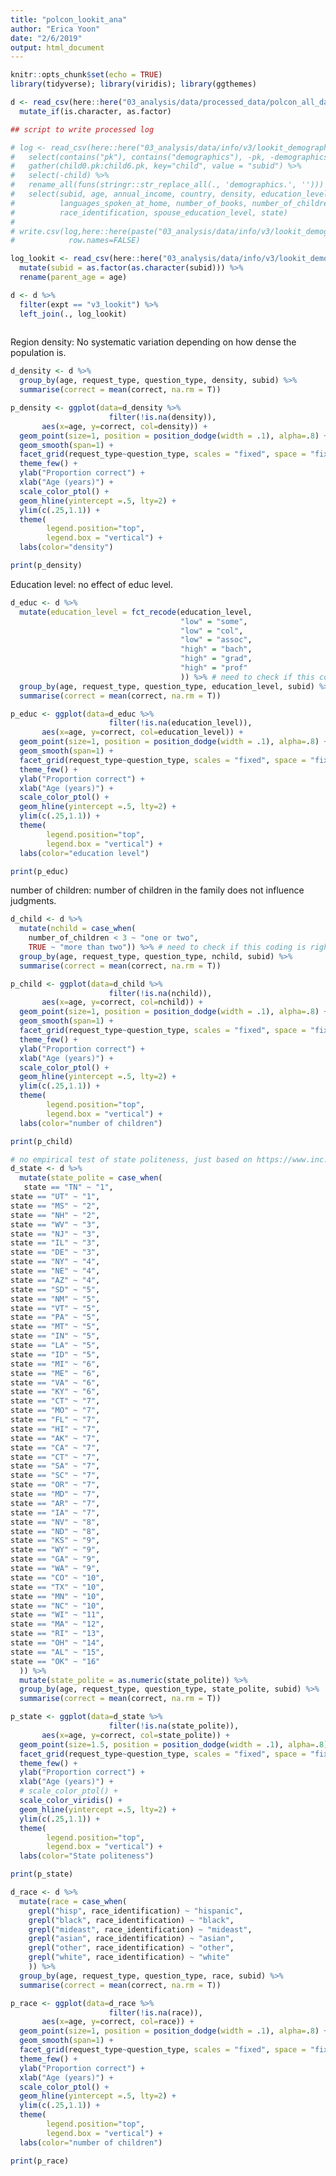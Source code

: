 ```yaml
---
title: "polcon_lookit_ana"
author: "Erica Yoon"
date: "2/6/2019"
output: html_document
---
```


```r
knitr::opts_chunk$set(echo = TRUE)
library(tidyverse); library(viridis); library(ggthemes)
```

```r
d <- read_csv(here::here("03_analysis/data/processed_data/polcon_all_data.csv")) %>%
  mutate_if(is.character, as.factor)
```

```r
## script to write processed log

# log <- read_csv(here::here("03_analysis/data/info/v3/lookit_demographics.csv")) %>%
#   select(contains("pk"), contains("demographics"), -pk, -demographics.pk) %>%
#   gather(child0.pk:child6.pk, key="child", value = "subid") %>%
#   select(-child) %>%
#   rename_all(funs(stringr::str_replace_all(., 'demographics.', ''))) %>%
#   select(subid, age, annual_income, country, density, education_level,
#          languages_spoken_at_home, number_of_books, number_of_children, number_of_guardians,
#          race_identification, spouse_education_level, state)
# 
# write.csv(log,here::here(paste("03_analysis/data/info/v3/lookit_demographics_processed.csv",sep="")),
#            row.names=FALSE)

log_lookit <- read_csv(here::here("03_analysis/data/info/v3/lookit_demographics_processed.csv")) %>%
  mutate(subid = as.factor(as.character(subid))) %>%
  rename(parent_age = age)

d <- d %>%
  filter(expt == "v3_lookit") %>%
  left_join(., log_lookit)
  
```

Region density: No systematic variation depending on how dense the population is.

```r
d_density <- d %>%
  group_by(age, request_type, question_type, density, subid) %>%
  summarise(correct = mean(correct, na.rm = T))

p_density <- ggplot(data=d_density %>%
                      filter(!is.na(density)),
       aes(x=age, y=correct, col=density)) +
  geom_point(size=1, position = position_dodge(width = .1), alpha=.8) +
  geom_smooth(span=1) +
  facet_grid(request_type~question_type, scales = "fixed", space = "fixed") +
  theme_few() +
  ylab("Proportion correct") +
  xlab("Age (years)") +
  scale_color_ptol() +
  geom_hline(yintercept =.5, lty=2) +
  ylim(c(.25,1.1)) +
  theme(
        legend.position="top",
        legend.box = "vertical") +
  labs(color="density")

print(p_density)
```

Education level: no effect of educ level.

```r
d_educ <- d %>%
  mutate(education_level = fct_recode(education_level,
                                      "low" = "some",
                                      "low" = "col",
                                      "low" = "assoc",
                                      "high" = "bach",
                                      "high" = "grad",
                                      "high" = "prof"
                                      )) %>% # need to check if this coding is right!
  group_by(age, request_type, question_type, education_level, subid) %>%
  summarise(correct = mean(correct, na.rm = T))

p_educ <- ggplot(data=d_educ %>%
                      filter(!is.na(education_level)),
       aes(x=age, y=correct, col=education_level)) +
  geom_point(size=1, position = position_dodge(width = .1), alpha=.8) +
  geom_smooth(span=1) +
  facet_grid(request_type~question_type, scales = "fixed", space = "fixed") +
  theme_few() +
  ylab("Proportion correct") +
  xlab("Age (years)") +
  scale_color_ptol() +
  geom_hline(yintercept =.5, lty=2) +
  ylim(c(.25,1.1)) +
  theme(
        legend.position="top",
        legend.box = "vertical") +
  labs(color="education level")

print(p_educ)
```

number of children: number of children in the family does not influence judgments.

```r
d_child <- d %>%
  mutate(nchild = case_when(
    number_of_children < 3 ~ "one or two",
    TRUE ~ "more than two")) %>% # need to check if this coding is right!
  group_by(age, request_type, question_type, nchild, subid) %>%
  summarise(correct = mean(correct, na.rm = T))

p_child <- ggplot(data=d_child %>%
                      filter(!is.na(nchild)),
       aes(x=age, y=correct, col=nchild)) +
  geom_point(size=1, position = position_dodge(width = .1), alpha=.8) +
  geom_smooth(span=1) +
  facet_grid(request_type~question_type, scales = "fixed", space = "fixed") +
  theme_few() +
  ylab("Proportion correct") +
  xlab("Age (years)") +
  scale_color_ptol() +
  geom_hline(yintercept =.5, lty=2) +
  ylim(c(.25,1.1)) +
  theme(
        legend.position="top",
        legend.box = "vertical") +
  labs(color="number of children")

print(p_child)
```

```r
# no empirical test of state politeness, just based on https://www.inc.com/bill-murphy-jr/50-us-states-ranked-in-ascending-order-of-politeness-according-to-canadian-research.html
d_state <- d %>%
  mutate(state_polite = case_when(
   state == "TN" ~ "1",
state == "UT" ~ "1",
state == "MS" ~ "2",
state == "NH" ~ "2",
state == "WV" ~ "3",
state == "NJ" ~ "3",
state == "IL" ~ "3",
state == "DE" ~ "3",
state == "NY" ~ "4",
state == "NE" ~ "4",
state == "AZ" ~ "4",
state == "SD" ~ "5",
state == "NM" ~ "5",
state == "VT" ~ "5",
state == "PA" ~ "5",
state == "MT" ~ "5",
state == "IN" ~ "5",
state == "LA" ~ "5",
state == "ID" ~ "5",
state == "MI" ~ "6",
state == "ME" ~ "6",
state == "VA" ~ "6",
state == "KY" ~ "6",
state == "CT" ~ "7",
state == "MO" ~ "7",
state == "FL" ~ "7",
state == "HI" ~ "7",
state == "AK" ~ "7",
state == "CA" ~ "7",
state == "CT" ~ "7",
state == "SA" ~ "7",
state == "SC" ~ "7",
state == "OR" ~ "7",
state == "MD" ~ "7",
state == "AR" ~ "7",
state == "IA" ~ "7",
state == "NV" ~ "8",
state == "ND" ~ "8",
state == "KS" ~ "9",
state == "WY" ~ "9",
state == "GA" ~ "9",
state == "WA" ~ "9",
state == "CO" ~ "10",
state == "TX" ~ "10",
state == "MN" ~ "10",
state == "NC" ~ "10",
state == "WI" ~ "11",
state == "MA" ~ "12",
state == "RI" ~ "13",
state == "OH" ~ "14",
state == "AL" ~ "15",
state == "OK" ~ "16"
  )) %>%
  mutate(state_polite = as.numeric(state_polite)) %>%
  group_by(age, request_type, question_type, state_polite, subid) %>%
  summarise(correct = mean(correct, na.rm = T))

p_state <- ggplot(data=d_state %>%
                      filter(!is.na(state_polite)),
       aes(x=age, y=correct, col=state_polite)) +
  geom_point(size=1.5, position = position_dodge(width = .1), alpha=.8) +
  facet_grid(request_type~question_type, scales = "fixed", space = "fixed") +
  theme_few() +
  ylab("Proportion correct") +
  xlab("Age (years)") +
  # scale_color_ptol() +
  scale_color_viridis() +  
  geom_hline(yintercept =.5, lty=2) +
  ylim(c(.25,1.1)) +
  theme(
        legend.position="top",
        legend.box = "vertical") +
  labs(color="State politeness")

print(p_state)
```

```r
d_race <- d %>%
  mutate(race = case_when(
    grepl("hisp", race_identification) ~ "hispanic",
    grepl("black", race_identification) ~ "black",
    grepl("mideast", race_identification) ~ "mideast",
    grepl("asian", race_identification) ~ "asian",
    grepl("other", race_identification) ~ "other",
    grepl("white", race_identification) ~ "white"
    )) %>% 
  group_by(age, request_type, question_type, race, subid) %>%
  summarise(correct = mean(correct, na.rm = T))

p_race <- ggplot(data=d_race %>%
                      filter(!is.na(race)),
       aes(x=age, y=correct, col=race)) +
  geom_point(size=1, position = position_dodge(width = .1), alpha=.8) +
  geom_smooth(span=1) +
  facet_grid(request_type~question_type, scales = "fixed", space = "fixed") +
  theme_few() +
  ylab("Proportion correct") +
  xlab("Age (years)") +
  scale_color_ptol() +
  geom_hline(yintercept =.5, lty=2) +
  ylim(c(.25,1.1)) +
  theme(
        legend.position="top",
        legend.box = "vertical") +
  labs(color="number of children")

print(p_race)
```

